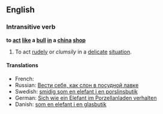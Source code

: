 ==English==
===Intransitive verb===
'''to [[act]] [[like]] a [[bull]] [[in]] a [[china]] [[shop]]'''
# {{idiom}} To act [[rudely]] or ''clumsily'' in a [[delicate]] [[situation]].

====Translations====
*French: {{t|fr|comme un éléphant dans un magasin de porcelaine|}}
*Russian: [[Вести себя, как слон в посудной лавке]]
*Swedish: [[smidig som en elefant i en porslinsbutik]]
*German: [[Sich wie ein Elefant im Porzellanladen verhalten]]
*Danish: [[som en elefant i en glasbutik]]